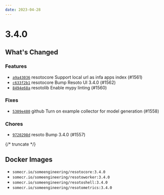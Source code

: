 ```yaml
---
date: 2023-04-28
---
```


# 3.4.0

## What's Changed

### Features

- [`a9a43036`](https://github.com/someengineering/resoto/commit/a9a43036) <span class="badge badge--secondary">resotocore</span> Support local url as infa apps index (#1561)
- [`c633f2b1`](https://github.com/someengineering/resoto/commit/c633f2b1) <span class="badge badge--secondary">resotocore</span> Bump Resoto UI 3.4.0 (#1562)
- [`8494e68a`](https://github.com/someengineering/resoto/commit/8494e68a) <span class="badge badge--secondary">resotolib</span> Enable mypy linting (#1560)

### Fixes

- [`5309e480`](https://github.com/someengineering/resoto/commit/5309e480) <span class="badge badge--secondary">github</span> Turn on example collector for model generation (#1558)

### Chores

- [`9720298d`](https://github.com/someengineering/resoto/commit/9720298d) <span class="badge badge--secondary">resoto</span> Bump 3.4.0 (#1557)

{/* truncate */}

## Docker Images

- `somecr.io/someengineering/resotocore:3.4.0`
- `somecr.io/someengineering/resotoworker:3.4.0`
- `somecr.io/someengineering/resotoshell:3.4.0`
- `somecr.io/someengineering/resotometrics:3.4.0`
